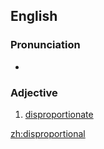 ==English==

===Pronunciation===
* {{a|UK}} {{IPA|[dɪspɹəˈpɔː(ɹ)ʃənəɫ]}}

===Adjective===
{{en-adj}}

# [[disproportionate]]

[[zh:disproportional]]